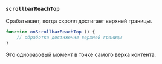 ### `scrollbarReachTop`

Срабатывает, когда скролл достигает верхней границы.

```ts
function onScrollbarReachTop () {
    // обработка достижения верхней границы
}
```

Это одноразовый момент в точке самого верха контента.

